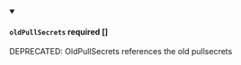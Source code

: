 
<details className="config-field" data-expandable="false" open>
<summary>

#### `oldPullSecrets` <span class="config-field-required" data-required="false">required</span> <span class="config-field-type">[]</span> <span class="config-field-default"></span>

DEPRECATED: OldPullSecrets references the old pullsecrets

</summary>



</details>
